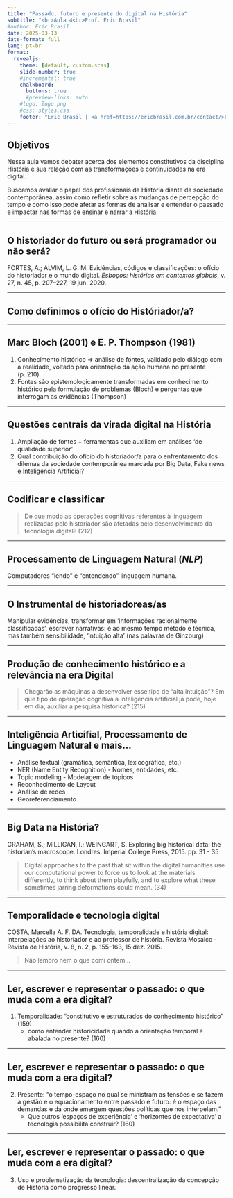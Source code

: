 ```yaml
---
title: "Passado, futuro e presente do digital na História"
subtitle: "<br>Aula 4<br>Prof. Eric Brasil"
#author: Eric Brasil
date: 2025-03-13
date-format: full
lang: pt-br
format:
  revealjs: 
    theme: [default, custom.scss]
    slide-number: true
    #incremental: true 
    chalkboard: 
      buttons: true
      #preview-links: auto
    #logo: logo.png
    #css: styles.css
    footer: "Eric Brasil | <a href=https://ericbrasil.com.br/contact/>Entre em contato</a> | CCLHM00114 - Introdução à História Digital"
---
```


## Objetivos {.center}

Nessa aula vamos debater acerca dos elementos constitutivos da disciplina História e sua relação com as transformações e continuidades na era digital.

Buscamos avaliar o papel dos profissionais da História diante da sociedade contemporânea, assim como refletir sobre as mudanças de percepção do tempo e como isso pode afetar as formas de analisar e entender o passado e impactar nas formas de ensinar e narrar a História.

---

## O historiador do futuro ou será programador ou não será? {.center}

FORTES, A.; ALVIM, L. G. M. Evidências, códigos e classificações: o ofício do historiador e o mundo digital. *Esboços: histórias em contextos globais*, v. 27, n. 45, p. 207–227, 19 jun. 2020. 

---

## Como definimos o ofício do Históriador/a?  {.center}

---

## Marc Bloch (2001) e E. P. Thompson (1981) {.center}

1. Conhecimento histórico => análise de fontes, validado pelo diálogo com a realidade, voltado para orientação da ação humana no presente (p. 210)
2. Fontes são epistemologicamente transformadas em conhecimento histórico pela formulação de problemas (Bloch) e perguntas que interrogam as evidências (Thompson)


---

## Questões centrais da virada digital na História {.center}

1. Ampliação de fontes + ferramentas que auxiliam em análises 'de qualidade superior'
2. Qual contribuição do ofício do historiador/a para o enfrentamento dos dilemas da sociedade contemporânea marcada por Big Data, Fake news e Inteligência Artificial?

---

## Codificar e classificar {.center}

> De que modo as operações cognitivas referentes à linguagem realizadas pelo historiador são afetadas pelo desenvolvimento da tecnologia digital? (212)

---

## Processamento de Linguagem Natural (*NLP*) {.center}

Computadores "lendo" e "entendendo" linguagem humana.

---

## O Instrumental de historiadoreas/as {.center}

Manipular evidências, transformar em 'informações racionalmente classificadas', escrever narrativas: é ao mesmo tempo método e técnica, mas também sensibilidade, 'intuição alta' (nas palavras de Ginzburg)

---

## Produção de conhecimento histórico e a relevância na era Digital {.center}

> Chegarão as máquinas a desenvolver esse tipo de “alta intuição”? Em que tipo de operação cognitiva a inteligência artificial já pode, hoje em dia, auxiliar a pesquisa histórica? (215)

---


## Inteligência Articifial, Processamento de Linguagem Natural e mais... {.center}

- Análise textual (gramática, semântica, lexicográfica, etc.)
- NER (Name Entity Recognition) - Nomes, entidades, etc.
- Topic modeling - Modelagem de tópicos
- Reconhecimento de Layout
- Análise de redes
- Georeferenciamento


---

## Big Data na História? {.center}

GRAHAM, S.; MILLIGAN, I.; WEINGART, S. Exploring big historical data: the historian’s macroscope. Londres: Imperial College Press, 2015. pp. 31 - 35

> Digital approaches to the past that sit within the digital humanities use our computational power to force us to look at the materials differently, to think about them playfully, and to explore what these sometimes jarring deformations could mean. (34)

---

## Temporalidade e tecnologia digital {.center}

COSTA, Marcella A. F. DA. Tecnologia, temporalidade e história digital: interpelações ao historiador e ao professor de história. Revista Mosaico - Revista de História, v. 8, n. 2, p. 155–163, 15 dez. 2015.

> Não lembro nem o que comi ontem...

---

## Ler, escrever e representar o passado: o que muda com a era digital? {.center}

1. Temporalidade: "constitutivo e estruturados do conhecimento histórico" (159)
   * como entender historicidade quando a orientação temporal é abalada no presente? (160)

---

## Ler, escrever e representar o passado: o que muda com a era digital? {.center}

2. Presente: "o tempo-espaço no qual se ministram as tensões e se fazem a gestão e o equacionamento entre passado e futuro: é o espaço das demandas e da onde emergem questões políticas que nos interpelam."
   * Que outros 'espaços de experiência' e 'horizontes de expectativa' a tecnologia possibilita construir? (160)

---

## Ler, escrever e representar o passado: o que muda com a era digital? {.center}

3. Uso e problematização da tecnologia: descentralização da concepção de História como progresso linear.
